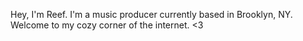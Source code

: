 Hey, I'm Reef. I'm a music producer currently based in Brooklyn, NY. Welcome to
my cozy corner of the internet. \<3
